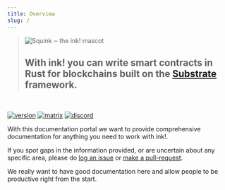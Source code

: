 ```yaml
---
title: Overview
slug: /
---
```


<blockquote>
    <img src="/img/ink-squid.svg" alt="Squink ‒ the ink! mascot" class="squid" />
    <h2>
        With ink! you can write smart contracts in Rust for blockchains built on
        the <a href="https://github.com/paritytech/substrate">Substrate</a> framework.
    </h2>
</blockquote>

<br/>

[![version][m1]][m2] [![matrix][k1]][k2] [![discord][l1]][l2]

[k1]: https://img.shields.io/badge/matrix-chat-brightgreen.svg?style=flat
[k2]: https://riot.im/app/#/room/#ink:matrix.parity.io
[l1]: https://img.shields.io/discord/722223075629727774?style=flat-square&label=discord
[l2]: https://discord.gg/ztCASQE
[m1]: https://img.shields.io/github/v/release/paritytech/ink?label=ink!%20on%20GitHub
[m2]: https://github.com/paritytech/ink

With this documentation portal we want to provide comprehensive documentation
for anything you need to work with ink!.

If you spot gaps in the information provided, or are uncertain about any
specific area, please do <a href="https://github.com/paritytech/ink-docs/issues">log an issue</a>
or <a href="https://github.com/paritytech/ink-docs/pulls">make a pull-request</a>.

We really want to have good documentation here and allow people to be productive
right from the start.
